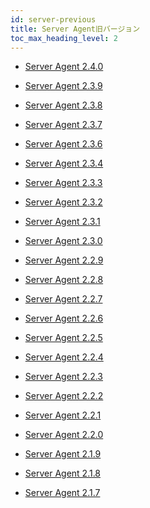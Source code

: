 ```yaml
---
id: server-previous
title: Server Agent旧バージョン
toc_max_heading_level: 2
---
```


-   [Server Agent 2.4.0](server-2_4_0)

-   [Server Agent 2.3.9](server-2_3_9)

-   [Server Agent 2.3.8](server-2_3_8)

-   [Server Agent 2.3.7](server-2_3_7)

-   [Server Agent 2.3.6](server-2_3_6)

-   [Server Agent 2.3.4](server-2_3_4)

-   [Server Agent 2.3.3](server-2_3_3)

-   [Server Agent 2.3.2](server-2_3_2)

-   [Server Agent 2.3.1](server-2_3_1)

-   [Server Agent 2.3.0](server-2_3_0)

-   [Server Agent 2.2.9](server-2_2_9)

-   [Server Agent 2.2.8](server-2_2_8)

-   [Server Agent 2.2.7](server-2_2_7)

-   [Server Agent 2.2.6](server-2_2_6)

-   [Server Agent 2.2.5](server-2_2_5)

-   [Server Agent 2.2.4](server-2_2_4)

-   [Server Agent 2.2.3](server-2_2_3)

-   [Server Agent 2.2.2](server-2_2_2)

-   [Server Agent 2.2.1](server-2_2_1)

-   [Server Agent 2.2.0](server-2_2_0)

-   [Server Agent 2.1.9](server-2_1_9)

-   [Server Agent 2.1.8](server-2_1_8)

-   [Server Agent 2.1.7](server-2_1_7)

